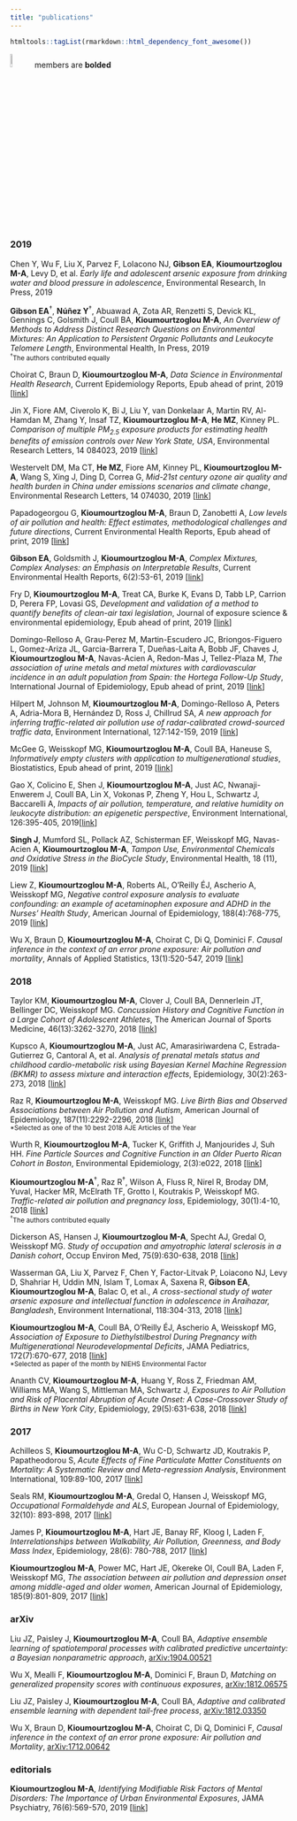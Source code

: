 ```yaml
---
title: "publications"
---
```


```r
htmltools::tagList(rmarkdown::html_dependency_font_awesome())
```

![](makLab_logo.jpg){width=8%} members are <b>bolded</b> 

<!-- <div class="expand collapsed" data-toggle="collapse" data-target="#uniqueID" aria-expanded="false" aria-controls="uniqueID"> -->
<!-- This section will trigger the appearance of the other section -->
<!-- </div> -->

<!-- <div class="collapsed" id="uniqueID"> -->
<!-- This section will appear and disappear.  -->
<!-- </div> -->

<div class="expand collapsed" data-toggle="collapse" data-target="#2018" aria-expanded="false" aria-controls="2018">
### 2019 <i class="fa fa-angle-double-down"></i>
</div>

<div class="collapse" id="2019">

<!-- <div class="expand collapsed" data-toggle="collapse" data-target="#2019pp" aria-expanded="false" aria-controls="2019pp"> -->
<!-- #### peer-reviewed -->
<!-- </div> -->

<!-- <div class="collapse" id="2019pp"> -->

Chen Y, Wu F, Liu X, Parvez F, LoIacono NJ, <b>Gibson EA</b>, <b>Kioumourtzoglou M-A</b>, Levy D, et al. _Early life and adolescent arsenic exposure from drinking water and blood pressure in adolescence_, Environmental Research, In Press, 2019

<b>Gibson EA</b><sup><span>&#8224;</span></sup>, <b>N<span>&#250;&#241;</span>ez Y</b><sup><span>&#8224;</span></sup>, Abuawad A, Zota AR, Renzetti S, Devick KL, Gennings C, Golsmith J, Coull BA, <b>Kioumourtzoglou M-A</b>, _An Overview of Methods to Address Distinct Research Questions on Environmental Mixtures: An Application to Persistent Organic Pollutants and Leukocyte Telomere Length_, Environmental Health, In Press, 2019 <br>
<small><sup><span>&#8224;</span></sup>The authors contributed equally</small>


Choirat C, Braun D, <b>Kioumourtzoglou M-A</b>, _Data Science in Environmental Health Research_, Current Epidemiology Reports, Epub ahead of print, 2019 [[link](https://link.springer.com/article/10.1007/s40471-019-00205-5){target=__blank_}]


Jin X, Fiore AM, Civerolo K, Bi J, Liu Y, van Donkelaar A, Martin RV, Al-Hamdan M, Zhang Y, Insaf TZ, <b>Kioumourtzoglou M-A</b>, <b>He MZ</b>, Kinney PL. _Comparison of multiple PM<sub>2.5</sub> exposure products for estimating health benefits of emission controls over New York State, USA_, Environmental Research Letters, 14 084023, 2019 [[link](https://iopscience.iop.org/article/10.1088/1748-9326/ab2dcb){target=__blank_}]


Westervelt DM, Ma CT, <b>He MZ</b>, Fiore AM, Kinney PL, <b>Kioumourtzoglou M-A</b>, Wang S, Xing J, Ding D, Correa G, _Mid-21st century ozone air quality and health burden in China under emissions scenarios and climate change_, Environmental Research Letters, 14 074030, 2019 [[link](https://iopscience.iop.org/article/10.1088/1748-9326/ab260b){target=__blank_}]


Papadogeorgou G, <b>Kioumourtzoglou M-A</b>, Braun D, Zanobetti A, _Low levels of air pollution and health: Effect estimates, methodological challenges and future directions_, Current Environmental Health Reports, Epub ahead of print, 2019 [[link](https://www.ncbi.nlm.nih.gov/pubmed/31090042){target=__blank_}]


<b>Gibson EA</b>, Goldsmith J, <b>Kioumourtzoglou M-A</b>, _Complex Mixtures, Complex Analyses: an Emphasis on Interpretable Results_, Current Environmental Health Reports, 6(2):53-61, 2019 [[link](https://www.ncbi.nlm.nih.gov/pubmed/31069725){target=__blank_}]


Fry D, <b>Kioumourtzoglou M-A</b>, Treat CA, Burke K, Evans D, Tabb LP, Carrion D, Perera FP, Lovasi GS, _Development and validation of a method to quantify benefits of clean-air taxi legislation_, Journal of exposure science & environmental epidemiology, Epub ahead of print, 2019 [[link](https://www.nature.com/articles/s41370-019-0141-6){target=__blank_}]


Domingo-Relloso A, Grau-Perez M, Martin-Escudero JC, Briongos-Figuero L, Gomez-Ariza JL, Garcia-Barrera T, Dueñas-Laita A, Bobb JF, Chaves J, <b>Kioumourtzoglou M-A</b>, Navas-Acien A, Redon-Mas J, Tellez-Plaza M, _The association of urine metals and metal mixtures with cardiovascular incidence in an adult population from Spain: the Hortega Follow-Up Study_, International Journal of Epidemiology, Epub ahead of print, 2019 [[link](https://academic.oup.com/ije/advance-article/doi/10.1093/ije/dyz061/5435736){target=__blank_}]


Hilpert M, Johnson M, <b>Kioumourtzoglou M-A</b>, Domingo-Relloso A, Peters A, Adria-Mora B, Hernández D, Ross J, Chillrud SA, _A new approach for inferring traffic-related air pollution use of radar-calibrated crowd-sourced traffic data_, Environment International, 127:142-159, 2019 [[link](https://www.sciencedirect.com/science/article/pii/S0160412018315137){target=__blank_}]


McGee G, Weisskopf MG, <b>Kioumourtzoglou M-A</b>, Coull BA, Haneuse S, _Informatively empty clusters with application to multigenerational studies_, Biostatistics, Epub ahead of print, 2019 [[link](https://academic.oup.com/biostatistics/advance-article/doi/10.1093/biostatistics/kxz005/5432286){target=__blank_}]


Gao X, Colicino E, Shen J, <b>Kioumourtzoglou M-A</b>, Just AC, Nwanaji-Enwerem J, Coull BA, Lin X, Vokonas P, Zheng Y, Hou L, Schwartz J, Baccarelli A, _Impacts of air pollution, temperature, and relative humidity on leukocyte distribution: an epigenetic perspective_, Environment International, 126:395-405, 2019[[link](https://www.sciencedirect.com/science/article/pii/S0160412018330642?via%3Dihub){target=__blank_}]


<b>Singh J</b>, Mumford SL, Pollack AZ, Schisterman EF, Weisskopf MG, Navas-Acien A, <b>Kioumourtzoglou M-A</b>, _Tampon Use, Environmental Chemicals and Oxidative Stress in the BioCycle Study_, Environmental Health, 18 (11), 2019 [[link](https://ehjournal.biomedcentral.com/articles/10.1186/s12940-019-0452-z){target=__blank_}]


Liew Z, <b>Kioumourtzoglou M-A</b>, Roberts AL, O'Reilly <span>&#201;</span>J, Ascherio A, Weisskopf MG, _Negative control exposure analysis to evaluate confounding: an example of acetaminophen exposure and ADHD in the Nurses' Health Study_, American Journal of Epidemiology, 188(4):768-775, 2019 [[link](https://www.ncbi.nlm.nih.gov/pubmed/30923825){target=__blank_}]


Wu X, Braun D, <b>Kioumourtzoglou M-A</b>, Choirat C, Di Q, Dominici F. _Causal inference in the context of an error prone exposure: Air pollution and mortality_, Annals of Applied Statistics, 13(1):520-547, 2019 [[link](https://projecteuclid.org/euclid.aoas/1554861659){target=__blank_}]

<!-- </div> -->

<!-- <div class="expand collapsed" data-toggle="collapse" data-target="#2019aa" aria-expanded="false" aria-controls="2019aa"> -->
<!-- #### arxiv -->
<!-- </div> -->

<!-- <div class="collapse" id="2019aa"> -->

<!-- empty for now -->

<!-- </div> -->

</div>

<div class="expand collapsed" data-toggle="collapse" data-target="#2018" aria-expanded="false" aria-controls="2018">
### 2018 <i class="fa fa-angle-double-down"></i>
</div>

<div class="collapse" id="2018">


Taylor KM, <b>Kioumourtzoglou M-A</b>, Clover J, Coull BA, Dennerlein JT, Bellinger DC, Weisskopf MG. _Concussion History and Cognitive Function in a Large Cohort of Adolescent Athletes_, The American Journal of Sports Medicine, 46(13):3262-3270, 2018 [[link](https://www.ncbi.nlm.nih.gov/pubmed/30230912){target=__blank_}]


Kupsco A, <b>Kioumourtzoglou M-A</b>, Just AC, Amarasiriwardena C, Estrada-Gutierrez G, Cantoral A, et al. _Analysis of prenatal metals status and childhood cardio-metabolic risk using Bayesian Kernel Machine Regression (BKMR) to assess mixture and interaction effects_, Epidemiology, 30(2):263-273, 2018 [[link](https://journals.lww.com/epidem/fulltext/2019/03000/Prenatal_Metal_Concentrations_and_Childhood.16.aspx){target=__blank_}]


Raz R, <b>Kioumourtzoglou M-A</b>, Weisskopf MG. _Live Birth Bias and Observed Associations between Air Pollution and Autism_, American Journal of Epidemiology, 187(11):2292-2296, 2018 [[link](https://www.ncbi.nlm.nih.gov/pubmed/30099488){target=__blank_}] <br>
<small>*Selected as one of the 10 best 2018 AJE Articles of the Year</small>


Wurth R, <b>Kioumourtzoglou M-A</b>, Tucker K, Griffith J, Manjourides J, Suh HH. _Fine Particle Sources and Cognitive Function in an Older Puerto Rican Cohort in Boston_, Environmental Epidemiology, 2(3):e022, 2018 [[link](https://www.ncbi.nlm.nih.gov/pubmed/30506018){target=__blank_}]


<b>Kioumourtzoglou M-A</b><sup><span>&#8224;</span></sup>, Raz R<sup><span>&#8224;</span></sup>, Wilson A, Fluss R, Nirel R, Broday DM, Yuval, Hacker MR, McElrath TF, Grotto I, Koutrakis P, Weisskopf MG. _Traffic-related air pollution and pregnancy loss_, Epidemiology, 30(1):4-10, 2018 [[link](https://www.ncbi.nlm.nih.gov/pubmed/30199416){target=__blank_}]  <br>
<small><sup><span>&#8224;</span></sup>The authors contributed equally</small>


Dickerson AS, Hansen J, <b>Kioumourtzoglou M-A</b>, Specht AJ, Gredal O, Weisskopf MG. _Study of occupation and amyotrophic lateral sclerosis in a Danish cohort_, Occup Environ Med, 75(9):630-638, 2018 [[link](https://www.ncbi.nlm.nih.gov/pubmed/29941657){target=__blank_}]


Wasserman GA, Liu X, Parvez F, Chen Y, Factor-Litvak P, Loiacono NJ, Levy D, Shahriar H, Uddin MN, Islam T, Lomax A, Saxena R, <b>Gibson EA</b>, <b>Kioumourtzoglou M-A</b>, Balac O, et al., _A cross-sectional study of water arsenic exposure and intellectual function in adolescence in Araihazar, Bangladesh_, Environment International, 118:304-313, 2018 [[link](https://www.ncbi.nlm.nih.gov/pubmed/29933234){target=__blank_}]


<b>Kioumourtzoglou M-A</b>, Coull BA, O'Reilly <span>&#201;</span>J, Ascherio A, Weisskopf MG, _Association of Exposure to Diethylstilbestrol During Pregnancy with Multigenerational Neurodevelopmental Deficits_, JAMA Pediatrics, 172(7):670-677, 2018 [[link](https://jamanetwork.com/journals/jamapediatrics/fullarticle/2680954){target=__blank_}] <br>
<small>*Selected as paper of the month by NIEHS Environmental Factor</small>


Ananth CV, <b>Kioumourtzoglou M-A</b>, Huang Y, Ross Z, Friedman AM, Williams MA, Wang S, Mittleman MA, Schwartz J, _Exposures to Air Pollution and Risk of Placental Abruption of Acute Onset: A Case-Crossover Study of Births in New York City_, Epidemiology, 29(5):631-638, 2018 [[link](https://www.ncbi.nlm.nih.gov/pubmed/29863531){target=__blank_}]

</div>

<div class="expand collapsed" data-toggle="collapse" data-target="#2017" aria-expanded="false" aria-controls="2017">
### 2017 <i class="fa fa-angle-double-down"></i>
</div>

<div class="collapse" id="2017">


Achilleos S, <b>Kioumourtzoglou M-A</b>, Wu C-D, Schwartz JD, Koutrakis P, Papatheodorou S, _Acute Effects of Fine Particulate Matter Constituents on Mortality: A Systematic Review and Meta-regression Analysis_, Environment International, 109:89-100, 2017 [[link](https://www.sciencedirect.com/science/article/pii/S0160412016310418){target=__blank_}]


Seals RM, <b>Kioumourtzoglou M-A</b>, Gredal O, Hansen J, Weisskopf MG, _Occupational Formaldehyde and ALS_, European Journal of Epidemiology, 32(10): 893-898, 2017 [[link](https://www.ncbi.nlm.nih.gov/pubmed/28585120){target=__blank_}]


James P, <b>Kioumourtzoglou M-A</b>, Hart JE, Banay RF, Kloog I, Laden F, _Interrelationships between Walkability, Air Pollution, Greenness, and Body Mass Index_, Epidemiology, 28(6): 780-788, 2017 [[link](https://www.ncbi.nlm.nih.gov/pubmed/28767514){target=__blank_}]


<b>Kioumourtzoglou M-A</b>, Power MC, Hart JE, Okereke OI, Coull BA, Laden F, Weisskopf MG, _The association between air pollution and depression onset among middle-aged and older women_, American Journal of Epidemiology, 185(9):801-809, 2017 [[link](https://www.ncbi.nlm.nih.gov/pubmed/28369173){target=__blank_}]

</div>

<div class="expand collapsed" data-toggle="collapse" data-target="#1arxiv" aria-expanded="false" aria-controls="1arxiv">
### arXiv <i class="fa fa-angle-double-down"></i>
</div>

<div class="collapse" id="1arxiv">

Liu JZ, Paisley J, <b>Kioumourtzoglou M-A</b>, Coull BA, _Adaptive ensemble learning of spatiotemporal processes with calibrated predictive uncertainty: a Bayesian nonparametric approach_, [arXiv:1904.00521](https://arxiv.org/abs/1904.00521){target=__blank_}

Wu X, Mealli F, <b>Kioumourtzoglou M-A</b>, Dominici F, Braun D, _Matching on generalized propensity scores with continuous exposures_, [arXiv:1812.06575](https://arxiv.org/abs/1812.06575){target=__blank_}

Liu JZ, Paisley J, <b>Kioumourtzoglou M-A</b>, Coull BA, _Adaptive and calibrated ensemble learning with dependent tail-free process_, [arXiv:1812.03350](https://arxiv.org/abs/1812.03350){target=__blank_}

Wu X, Braun D, <b>Kioumourtzoglou M-A</b>, Choirat C, Di Q, Dominici F, _Causal inference in the context of an error prone exposure: Air pollution and Mortality_, [arXiv:1712.00642](https://arxiv.org/abs/1712.00642){target=__blank_}


</div>


<div class="expand collapsed" data-toggle="collapse" data-target="#1edit" aria-expanded="false" aria-controls="1edit">
### editorials <i class="fa fa-angle-double-down"></i>
</div>

<div class="collapse" id="1edit">

<b>Kioumourtzoglou M-A</b>, _Identifying Modifiable Risk Factors of Mental Disorders: The Importance of Urban Environmental Exposures_, JAMA Psychiatry, 76(6):569-570, 2019 [[link](https://jamanetwork.com/journals/jamapsychiatry/fullarticle/2729438){target=__blank_}]

</div>